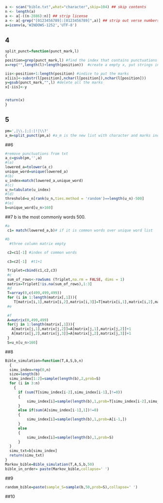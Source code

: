

```{r setup, include=FALSE}
a <- scan("bible.txt",what="character",skip=104) ## skip contents
n <- length(a)
a <- a[-((n-2886):n)] ## strip license
a <- a[-grep("[0123456789]:[0123456789]",a)] ## strip out verse numbers
a=iconv(a,'WINDOWS-1252','UTF-8')
```

## 4 



```{r q4}
split_punct=function(punct_mark,l)
{
position=grep(punct_mark,l) #find the index that contains punctuations marks; return index
x=rep("",length(l)+length(position))  #create a empty x, put strings in it

iis<-position+1:length(position) #indice to put the marks
x[iis]<-substr(l[position],nchar(l[position]),nchar(l[position])) 
y=gsub(punct_mark,"",l) #delete all the marks
x[-iis]<-y


return(x)
}
```

## 5
```{r }
pm=',|\\.|;|:|!|\\?'
a_m=split_punct(pm,a) #a_m is the new list with character and marks individually
```


##6
```{r}
#remove punctuations from txt
a_c=gsub(pm,'',a)
#(a)
lowered_a=tolower(a_c)
unique_word=unique(lowered_a)
#(b)
u_index=match(lowered_a,unique_word)
#(c)
u_n=tabulate(u_index)
#(d)
threshold=u_n[rank(u_n,ties.method = 'random')==length(u_n)-500]
#(e)
b=unique_word[u_n>160]
```   



##7  b is the most commonly words 500.
```{r}
#a
 c1= match(lowered_a,b)# if it is common words over unique word list

#b
  #three column matrix empty
 
 c2=c1[-1] #index of common words
 
 c3=c2[-1]  #t1+1

 Triplet=cbind(c1,c2,c3)
 #c
 sum_of_rows<-rowSums (Triplet,na.rm = FALSE, dims = 1)
 matrix=Triplet[!is.na(sum_of_rows),1:3]
 #d
 T=array(0,c(499,499,499))
 for (i in 1:length(matrix[,1])){
    T[matrix[i,1],matrix[i,2],matrix[i,3]]=T[matrix[i,1],matrix[i,2],matrix[i,3]]+1}
 #e
 
 #f
 A=matrix(0,499,499)
 for(j in 1:length(matrix[,1])){
   A[matrix[j,1],matrix[j,2]]=A[matrix[j,1],matrix[j,2]]+1
   A[matrix[j,2],matrix[j,3]]=A[matrix[j,2],matrix[j,3]]+1
 }
 S=u_n[u_n>160]
```






##8
```{r}
Bible_simulation=function(T,A,S,b,n)
  {
  simu_index=rep(0,n)
  size=length(b)
  simu_index[1:2]=sample(length(b),2,prob=S)
  for (i in 3:n)
    {
      if (sum(T[simu_index[i-2],simu_index[i-1],]!=0))
      {
          simu_index[i]=sample(length(b),1,prob=T[simu_index[i-2],simu_index[i-1],])
      }
      else if(sum(A[simu_index[i-1],1])!=0)
      {
          simu_index[i]=sample(length(b),1,prob=A[i-1,])
      }
      else
      {
          simu_index[i]=sample(length(b),1,prob=S)
      }
  } 
  simu_txt=b[simu_index]
  return(simu_txt)
}
Markov_bible=Bible_simulation(T,A,S,b,50)
bible_in_order= paste(Markov_bible,collapse=' ')
```

##9
```{r}
random_bible=paste(sample_S=sample(b,50,prob=S),collapse=' ')

```

##10
```
```
